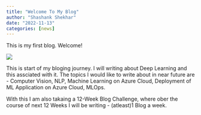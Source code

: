 ```yaml
---
title: "Welcome To My Blog"
author: "Shashank Shekhar"
date: "2022-11-13"
categories: [news]
---
```


This is my first blog. Welcome!

![](thumbnail.jpg)

This is start of my bloging journey. I will writing about Deep Learning and this assciated with it. The topics I would like to write about in near future are - Computer Vision, NLP, Machine Learning on Azure Cloud, Deployment of ML Application on Azure Cloud, MLOps.


With this I am also takaing a 12-Week Blog Challenge, where ober the course of next 12 Weeks I will be writing - (atleast)1 Blog a week.